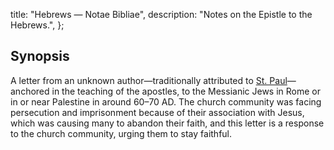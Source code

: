   title: "Hebrews — Notae Bibliae",
  description: "Notes on the Epistle to the Hebrews.",
};

<Initial text="Hebrews"/>

## Synopsis

A letter from an unknown author—traditionally attributed to [St. Paul](/people/saints/paul)—anchored in the teaching of the apostles, to the Messianic Jews in Rome or in or near Palestine in around 60–70 AD. The church community was facing persecution and imprisonment because of their association with Jesus, which was causing many to abandon their faith, and this letter is a response to the church community, urging them to stay faithful.
